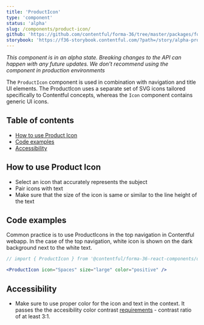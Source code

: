 ```yaml
---
title: 'ProductIcon'
type: 'component'
status: 'alpha'
slug: /components/product-icon/
github: 'https://github.com/contentful/forma-36/tree/master/packages/forma-36-react-components/src/components/ProductIcon'
storybook: 'https://f36-storybook.contentful.com/?path=/story/alpha-producticon--basic'
---
```


_This component is in an alpha state. Breaking changes to the API can happen with any future updates. We don't recommend using the component in production environments_

The `ProductIcon` component is used in combination with navigation and title UI elements. The ProductIcon uses a separate set of SVG icons tailored specifically to Contentful concepts, whereas the `Icon` component contains generic UI icons.

## Table of contents

- [How to use Product Icon](#how-to-use-product-icon)
- [Code examples](#code-examples)
- [Accessibility](#accessibility)

## How to use Product Icon

- Select an icon that accurately represents the subject
- Pair icons with text
- Make sure that the size of the icon is same or similar to the line height of the text

## Code examples

Common practice is to use ProductIcons in the top navigation in Contentful webapp. In the case of the top navigation, white icon is shown on the dark background next to the white text.

```jsx
// import { ProductIcon } from '@contentful/forma-36-react-components/dist/alpha';

<ProductIcon icon="Spaces" size="large" color="positive" />
```

## Accessibility

- Make sure to use proper color for the icon and text in the context. It passes the the accesibility color contrast [requirements](https://www.w3.org/TR/UNDERSTANDING-WCAG20/visual-audio-contrast-contrast.html) - contrast ratio of at least 3:1.
